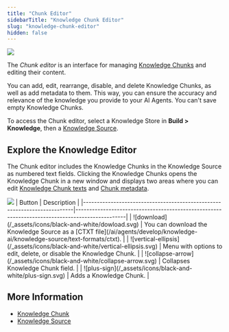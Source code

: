 ```yaml
---
title: "Chunk Editor"
sidebarTitle: "Knowledge Chunk Editor"
slug: "knowledge-chunk-editor"
hidden: false
---
```


<a href="/release-notes/2025.13">
  <img noZoom src="https://img.shields.io/badge/Updated in-v2025.13-blue.svg" />
</a>

The _Chunk editor_ is an interface for managing [Knowledge Chunks](/ai/agents/develop/knowledge-ai/knowledge-chunk/knowledge-chunk) and editing their content.

You can add, edit, rearrange, disable, and delete Knowledge Chunks, as well as add metadata to them. This way, you can ensure the accuracy and relevance of the knowledge you provide to your AI Agents. You can't save empty Knowledge Chunks.

To access the Chunk editor, select a Knowledge Store in **Build > Knowledge**, then a [Knowledge Source](/ai/agents/develop/knowledge-ai/knowledge-source/overview).

## Explore the Knowledge Editor

The Chunk editor includes the Knowledge Chunks in the Knowledge Source as numbered text fields. Clicking the Knowledge Chunks opens the Knowledge Chunk in a new window and displays two areas where you can edit [Knowledge Chunk texts](/ai/agents/develop/knowledge-ai/knowledge-chunk/knowledge-chunk#knowledge-chunk-text) and [Chunk metadata](/ai/agents/develop/knowledge-ai/knowledge-chunk/knowledge-chunk#chunk-metadata).

<Frame>
  <img
    class="image-center"
    src="/_assets/ai/empower/knowledge-ai/knowledge-chunk/chunk-editor.png"
    style={{ width: 'auto' }}
  />
</Frame>

<Accordion title="Controls">
  | Button | Description |
  |--------------------------------------------------------------------------|------------------------------------------------------------------------------------------------|
  | ![download](/_assets/icons/black-and-white/dowload.svg) | You can download the
  Knowledge Source as a [CTXT
  file](/ai/agents/develop/knowledge-ai/knowledge-source/text-formats/ctxt).
  | | ![vertical-ellipsis](/_assets/icons/black-and-white/vertical-ellipsis.svg) | Menu
  with options to edit, delete, or disable the Knowledge Chunk. | |
  ![collapse-arrow](/_assets/icons/black-and-white/collapse-arrow.svg) | Collapses
  Knowledge Chunk field. | | ![plus-sign](/_assets/icons/black-and-white/plus-sign.svg)
  | Adds a Knowledge Chunk. |
</Accordion>

## More Information

- [Knowledge Chunk](/ai/agents/develop/knowledge-ai/knowledge-chunk/knowledge-chunk)
- [Knowledge Source](/ai/agents/develop/knowledge-ai/knowledge-source/overview)
